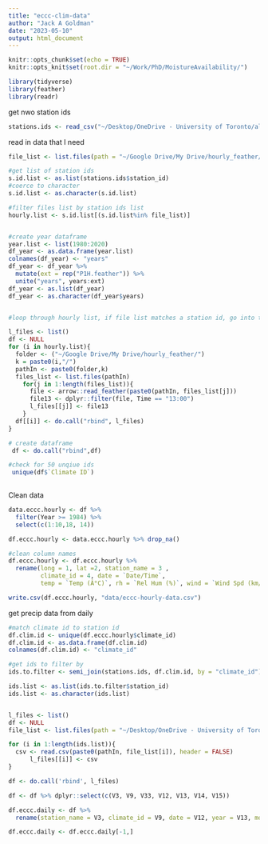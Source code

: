 ```yaml
---
title: "eccc-clim-data"
author: "Jack A Goldman"
date: "2023-05-10"
output: html_document
---
```


```r
knitr::opts_chunk$set(echo = TRUE)
knitr::opts_knit$set(root.dir = "~/Work/PhD/MoistureAvailability/")
```

```r
library(tidyverse)
library(feather)
library(readr)

```

get nwo station ids
```r
stations.ids <- read_csv("~/Desktop/OneDrive - University of Toronto/all_daily/nwo-climate-station-id-ecc-80-2020.csv")

```

read in data that I need
```r
file_list <- list.files(path = "~/Google Drive/My Drive/hourly_feather/")

#get list of station ids
s.id.list <- as.list(stations.ids$station_id)
#coerce to character
s.id.list <- as.character(s.id.list)

#filter files list by station ids list
hourly.list <- s.id.list[(s.id.list%in% file_list)]


#create year dataframe
year.list <- list(1980:2020)
df_year <- as.data.frame(year.list)
colnames(df_year) <- "years"
df_year <- df_year %>%
  mutate(ext = rep("P1H.feather")) %>% 
  unite("years", years:ext)
df_year <- as.list(df_year)
df_year <- as.character(df_year$years)


#loop through hourly list, if file list matches a station id, go into the file list and read in 

l_files <- list()
df <- NULL
for (i in hourly.list){
  folder <- ("~/Google Drive/My Drive/hourly_feather/")
  k = paste0(i,"/")
  pathIn <- paste0(folder,k)
  files_list <- list.files(pathIn)
    for(j in 1:length(files_list)){
      file <- arrow::read_feather(paste0(pathIn, files_list[j]))
      file13 <- dplyr::filter(file, Time == "13:00")
      l_files[[j]] <- file13
    }
  df[[i]] <- do.call("rbind", l_files)
}

# create dataframe
 df <- do.call("rbind",df)

#check for 50 unqiue ids
 unique(df$`Climate ID`)
 
```
Clean data
```r
data.eccc.hourly <- df %>% 
  filter(Year >= 1984) %>%  
  select(c(1:10,18, 14))

df.eccc.hourly <- data.eccc.hourly %>% drop_na()

#clean column names
df.eccc.hourly <- df.eccc.hourly %>% 
  rename(long = 1, lat =2, station_name = 3 , 
         climate_id = 4, date = `Date/Time`,
         temp = `Temp (Â°C)`, rh = `Rel Hum (%)`, wind = `Wind Spd (km/h)`)

write.csv(df.eccc.hourly, "data/eccc-hourly-data.csv")

```


get precip data from daily
```r
#match climate id to station id
df.clim.id <- unique(df.eccc.hourly$climate_id)
df.clim.id <- as.data.frame(df.clim.id) 
colnames(df.clim.id) <- "climate_id"

#get ids to filter by
ids.to.filter <- semi_join(stations.ids, df.clim.id, by = "climate_id")

ids.list <- as.list(ids.to.filter$station_id)
ids.list <- as.character(ids.list)


l_files <- list()
df <- NULL
file_list <- list.files(path = "~/Desktop/OneDrive - University of Toronto/all_daily/all_daily/", pattern = "*.csv")

for (i in 1:length(ids.list)){
  csv <- read.csv(paste0(pathIn, file_list[i]), header = FALSE)
      l_files[[i]] <- csv
}

df <- do.call('rbind', l_files)

df <- df %>% dplyr::select(c(V3, V9, V33, V12, V13, V14, V15))

df.eccc.daily <- df %>% 
  rename(station_name = V3, climate_id = V9, date = V12, year = V13, month = V14, day = V15, total_precip = V33 )

df.eccc.daily <- df.eccc.daily[-1,]

```

